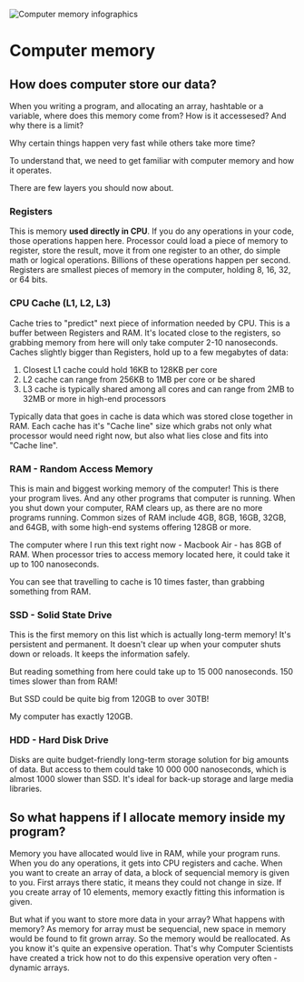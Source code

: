 
<Image
      src="https://res.cloudinary.com/ava-coding-com/image/upload/v1747812874/Algorithms%20Book/Static_arrays_uwlpsc.png"
      width={600}
      height={1000}
      alt="Computer memory infographics"
/>

# Computer memory

## How does computer store our data?

When you writing a program, and allocating an array, hashtable or a variable, where does this memory come from? 
How is it accessesed? 
And why there is a limit? 

Why certain things happen very fast while others take more time? 

To understand that, we need to get familiar with computer memory and how it operates.

There are few layers you should now about.

### Registers

This is memory **used directly in CPU**. If you do any operations in your code,
 those operations happen here.
Processor could load a piece of memory to register, store the result,
 move it from one register to an other, do simple math or logical operations.
 Billions of these operations happen per second. 
Registers are smallest pieces of memory in the computer, holding 8, 16, 32, or 64 bits.


### CPU Cache (L1, L2, L3)

Cache tries to "predict" next piece of information needed by CPU.
This is a buffer between Registers and RAM. 
It's located close to the registers, so grabbing memory from here will only take computer 2-10 nanoseconds.
Caches slightly bigger than Registers, hold up to a few megabytes of data:

1. Closest L1 cache could hold 16KB to 128KB per core
2. L2 cache can range from 256KB to 1MB per core or be shared
3. L3 cache is typically shared among all cores and can range from 2MB to 32MB or more in high-end processors

Typically data that goes in cache is data which was stored close together
 in RAM. Each cache has it's "Cache line" size which grabs not only what
  processor would need right now, but also what lies close and fits into
   "Cache line".

### RAM - Random Access Memory

This is main and biggest working memory of the computer! 
This is there your program lives. And any other programs that computer 
is running. When you shut down your computer, RAM clears up,
 as there are no more programs running.
Common sizes of RAM include 4GB, 8GB, 16GB, 32GB, and 64GB, with some high-end systems offering 128GB or more.

The computer where I run this text right now - Macbook Air - has 8GB of RAM.
When processor tries to access memory located here,
 it could take it up to 100 nanoseconds.

 You can see that travelling to cache is 10 times faster, than grabbing something from RAM.


 ### SSD - Solid State Drive

 This is the first memory on this list which is actually long-term memory! 
 It's persistent and permanent.
 It doesn't clear up when your computer shuts down or reloads.
It keeps the information safely.

But reading something from here could take up to 15 000 nanoseconds. 
150 times slower than from RAM!

But SSD could be quite big from 120GB to over 30TB!

My computer has exactly 120GB. 

### HDD - Hard Disk Drive

Disks are quite budget-friendly long-term storage solution for big amounts of data.
But access to them could take 10 000 000 nanoseconds, which is almost 1000 slower than SSD.
It's ideal for back-up storage and large media libraries.


## So what happens if I allocate memory inside my program?

Memory you have allocated would live in RAM, while your program runs.
When you do any operations, it gets into CPU registers and cache.
When you want to create an array of data, a block of sequencial memory is given to you.
First arrays there static, it means they could not change in size.
If you create array of 10 elements, memory exactly fitting this information is given.


But what if you want to store more data in your array?
What happens with memory?
As memory for array must be sequencial, new space in memory would be found to fit grown array.
So the memory would be reallocated. 
As you know it's quite an expensive operation.
That's why Computer Scientists have created a trick how not to do this expensive operation very often - dynamic arrays.






